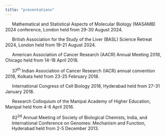 ```yaml
---
title: "presentations"
---
```


::: {.justify-text}
<img src="https://img.icons8.com/ios-filled/16/podium-with-speaker.png" style="width:16px; height:16px; margin-right:6px; vertical-align:middle;" />Mathematical and Statistical Aspects of Molecular Biology (MASAMB) 2024 conference, London held from 29-30 August 2024. \

<img src="https://img.icons8.com/ios-filled/16/podium-with-speaker.png" style="width:16px; height:16px; margin-right:6px; vertical-align:middle;" />British Association for the Study of the Liver (BASL) Science Retreat 2024, London held from 19-21 August 2024.\

<img src="https://img.icons8.com/ios-filled/16/podium-with-speaker.png" style="width:16px; height:16px; margin-right:6px; vertical-align:middle;" />American Association of Cancer Research (AACR) Annual Meeting 2018, Chicago held from 14-18 April 2018.\

<img src="https://img.icons8.com/ios-filled/16/podium-with-speaker.png" style="width:16px; height:16px; margin-right:6px; vertical-align:middle;" />37<sup>th</sup> Indian Association of Cancer Research (IACR) annual convention 2018, Kolkata held from 23-25 February 2018.\

<img src="https://img.icons8.com/ios-filled/16/podium-with-speaker.png" style="width:16px; height:16px; margin-right:6px; vertical-align:middle;" />International Congress of Cell Biology 2018, Hyderabad held from 27-31 January 2018.\

<img src="https://img.icons8.com/ios-filled/16/podium-with-speaker.png" style="width:16px; height:16px; margin-right:6px; vertical-align:middle;" />Research Colloquium of the Manipal Academy of Higher Education, Manipal held from 4-6 April 2016.\

<p style="text-indent: -1.5em; margin-left: 1.5em;">
<img src="https://img.icons8.com/ios-filled/16/podium-with-speaker.png" style="width:16px; height:16px; margin-right:6px; vertical-align:middle;" />82<sup>2d</sup> Annual Meeting of Society of Biological Chemists, India, and International Conference on Genomes: Mechanism and Function, Hyderabad held from 2-5 December 2013.\
</p>
:::
